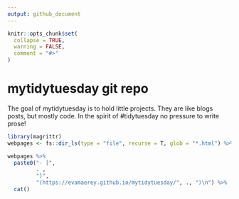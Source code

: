 ```yaml
---
output: github_document
---
```

   
<!-- README.md is generated from README.Rmd. Please edit that file --> 

```r
knitr::opts_chunk$set(     
  collapse = TRUE,
  warning = FALSE,
  comment = "#>"  
)    
```

# mytidytuesday git repo

<!-- badges: start -->
<!-- badges: end -->

The goal of mytidytuesday is to hold little projects.  They are like blogs posts, but mostly code.  In the spirit of #tidytuesday no pressure to write prose!  

```r
library(magrittr)
webpages <- fs::dir_ls(type = "file", recurse = T, glob = "*.html") %>% rev()

webpages %>%    
  paste0("- [",
         . ,
         "]",
         "(https://evamaerey.github.io/mytidytuesday/", ., ")\n") %>% 
  cat()     
```

